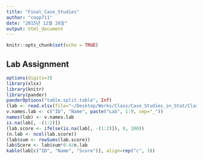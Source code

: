 ```yaml
---
title: "Final_Case_Studies"
author: "coop711"
date: "2015년 12월 26일"
output: html_document
---
```


```r
knitr::opts_chunk$set(echo = TRUE)
```

## Lab Assignment

```r
options(digits=3)
library(xlsx)
library(knitr)
library(pander)
panderOptions("table.split.table", Inf)
(lab <- read.xlsx(file="~/Desktop/Works/Class/Case_Studies_in_Stat/Class_Records/Assessment/reportUserScoreList2015.xlsx", sheetIndex = 1, rowIndex = 2:32, colIndex = c(3:4, 6:14), header = TRUE, colClasses = rep("character", 2, "numeric", 9)))
v.names.lab <- c("ID", "Name", paste("Lab", 1:9, sep="_"))
names(lab) <- v.names.lab
is.na(lab[, -(1:2)])
(lab.score <- ifelse(is.na(lab[, -(1:2)]), 0, 100))
(n.lab <- ncol(lab.score))
(lab$sum <- rowSums(lab.score))
lab$Score <- lab$sum*0.4/n.lab
kable(lab[c("ID", "Name", "Score")], align=rep("c", 3))
```
